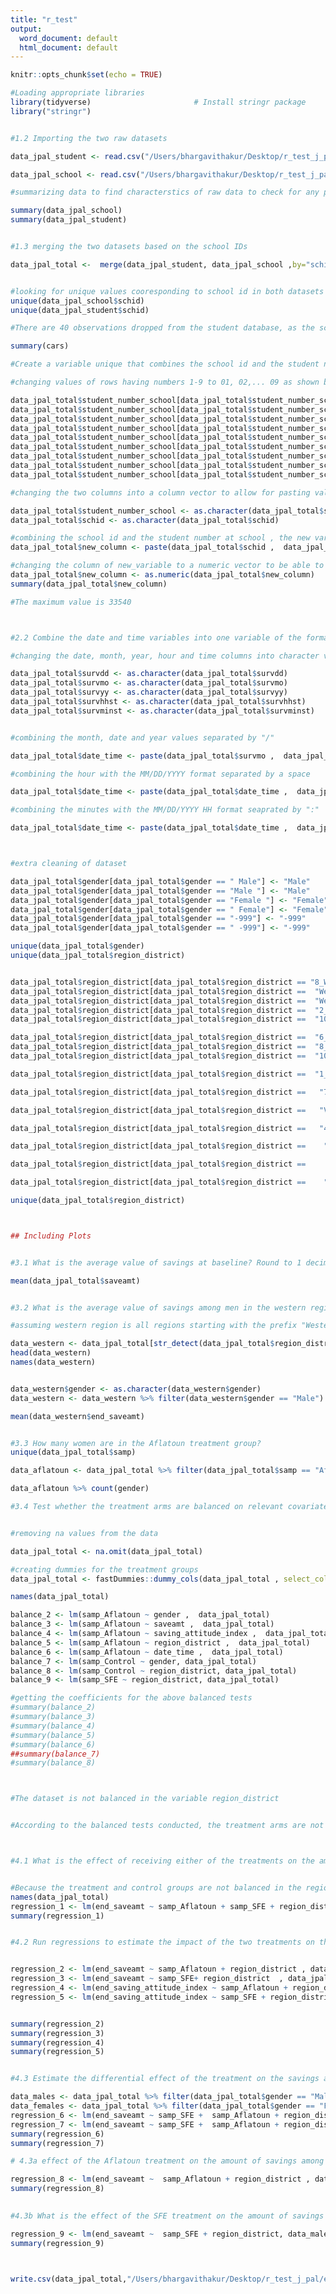 ```yaml
---
title: "r_test"
output:
  word_document: default
  html_document: default
---
```


```r
knitr::opts_chunk$set(echo = TRUE)

#Loading appropriate libraries 
library(tidyverse)                       # Install stringr package
library("stringr")      


#1.2 Importing the two raw datasets 

data_jpal_student <- read.csv("/Users/bhargavithakur/Desktop/r_test_j_pal/student_data.csv")

data_jpal_school <- read.csv("/Users/bhargavithakur/Desktop/r_test_j_pal/school_data.csv")

#summarizing data to find characterstics of raw data to check for any preliminary errors in the data 

summary(data_jpal_school)
summary(data_jpal_student)


#1.3 merging the two datasets based on the school IDs 

data_jpal_total <-  merge(data_jpal_student, data_jpal_school ,by="schid")


#looking for unique values cooresponding to school id in both datasets to identify which observations have been dropped in the merged dataset 
unique(data_jpal_school$schid)
unique(data_jpal_student$schid)

#There are 40 observations dropped from the student database, as the school data does not have observations corresponding to school with "schid" = 145 and 3066. Similarly there are no observations for schid = 336 in the student data and observations for those in the total dataset is dropped. 


```

```r
summary(cars)

#Create a variable unique that combines the school id and the student number at that school. It should take value “10101” for the first student at school 101, “10102” for the second student at 101, and so on. What is the maximum value of the unique variable?

#changing values of rows having numbers 1-9 to 01, 02,... 09 as shown below 

data_jpal_total$student_number_school[data_jpal_total$student_number_school == 1] <- "01" 
data_jpal_total$student_number_school[data_jpal_total$student_number_school == 2] <- "02" 
data_jpal_total$student_number_school[data_jpal_total$student_number_school == 3] <- "03" 
data_jpal_total$student_number_school[data_jpal_total$student_number_school == 4] <- "04" 
data_jpal_total$student_number_school[data_jpal_total$student_number_school == 5] <- "05" 
data_jpal_total$student_number_school[data_jpal_total$student_number_school == 6] <- "06" 
data_jpal_total$student_number_school[data_jpal_total$student_number_school == 7] <- "07" 
data_jpal_total$student_number_school[data_jpal_total$student_number_school == 8] <- "08" 
data_jpal_total$student_number_school[data_jpal_total$student_number_school == 9] <- "09" 

#changing the two columns into a column vector to allow for pasting values in the new column when combining schid numbers and student number at school. 

data_jpal_total$student_number_school <- as.character(data_jpal_total$student_number_school)
data_jpal_total$schid <- as.character(data_jpal_total$schid)

#combining the school id and the student number at school , the new variable is called new_column as indicated below. 
data_jpal_total$new_column <- paste(data_jpal_total$schid ,  data_jpal_total$student_number_school , sep = "")

#changing the column of new_variable to a numeric vector to be able to find the maximum value. 
data_jpal_total$new_column <- as.numeric(data_jpal_total$new_column)
summary(data_jpal_total$new_column)

#The maximum value is 33540 



#2.2 Combine the date and time variables into one variable of the format: MM/DD/YYYY HH: MIN

#changing the date, month, year, hour and time columns into character vectors 

data_jpal_total$survdd <- as.character(data_jpal_total$survdd)
data_jpal_total$survmo <- as.character(data_jpal_total$survmo)
data_jpal_total$survyy <- as.character(data_jpal_total$survyy)
data_jpal_total$survhhst <- as.character(data_jpal_total$survhhst)
data_jpal_total$survminst <- as.character(data_jpal_total$survminst)


#combining the month, date and year values separated by "/"

data_jpal_total$date_time <- paste(data_jpal_total$survmo ,  data_jpal_total$survdd , data_jpal_total$survyy ,  sep = "/")

#combining the hour with the MM/DD/YYYY format separated by a space 

data_jpal_total$date_time <- paste(data_jpal_total$date_time ,  data_jpal_total$survhhst ,   sep = " ")

#combining the minutes with the MM/DD/YYYY HH format seaprated by ":"

data_jpal_total$date_time <- paste(data_jpal_total$date_time ,  data_jpal_total$survminst ,   sep = ":")



#extra cleaning of dataset 

data_jpal_total$gender[data_jpal_total$gender == " Male"] <- "Male"
data_jpal_total$gender[data_jpal_total$gender == "Male "] <- "Male"
data_jpal_total$gender[data_jpal_total$gender == "Female "] <- "Female"
data_jpal_total$gender[data_jpal_total$gender == " Female"] <- "Female"
data_jpal_total$gender[data_jpal_total$gender == "-999"] <- "-999"
data_jpal_total$gender[data_jpal_total$gender == " -999"] <- "-999"

unique(data_jpal_total$gender)
unique(data_jpal_total$region_district)


data_jpal_total$region_district[data_jpal_total$region_district == "8_Western"] <- "Western_8" #assumption: these two are same 
data_jpal_total$region_district[data_jpal_total$region_district ==  "Western__5" | data_jpal_total$region_district ==  "5_Western"   ] <- "Western_5"  #assumption: these two are same 
data_jpal_total$region_district[data_jpal_total$region_district ==  "Western__4"  | data_jpal_total$region_district ==  "4_Western"   ] <- "Western_4" 
data_jpal_total$region_district[data_jpal_total$region_district ==  "2_Western" | data_jpal_total$region_district ==  "Western__2" | data_jpal_total$region_district ==   "Western_2 "  ] <- "Western_2" 
data_jpal_total$region_district[data_jpal_total$region_district ==  "10_Western"] <- "Western_10"

data_jpal_total$region_district[data_jpal_total$region_district ==  "6_Western"] <- "Western_6"  
data_jpal_total$region_district[data_jpal_total$region_district ==  "8_Greater Accra" | data_jpal_total$region_district ==  "Greater Accra__8" ] <- "Greater Accra_8"  
data_jpal_total$region_district[data_jpal_total$region_district ==  "10_Greater Accra" | data_jpal_total$region_district == "Greater Accra__10"] <- "Greater Accra_10" 

data_jpal_total$region_district[data_jpal_total$region_district ==  "1_Western"] <- "Western_1"  

data_jpal_total$region_district[data_jpal_total$region_district ==   "7_Western" ] <- "Western_7"  

data_jpal_total$region_district[data_jpal_total$region_district ==   "Volta__12" ] <-  "Volta_12"

data_jpal_total$region_district[data_jpal_total$region_district ==   "4_Volta"  ] <-  "Volta_4"

data_jpal_total$region_district[data_jpal_total$region_district ==    "8_Volta"  ] <-  "Volta_8" 

data_jpal_total$region_district[data_jpal_total$region_district ==     "Volta__3"  ] <-  "Volta_3" 

data_jpal_total$region_district[data_jpal_total$region_district ==    "-999 "   ] <- "-999"  

unique(data_jpal_total$region_district)



## Including Plots



```
```r

#3.1 What is the average value of savings at baseline? Round to 1 decimal point.

mean(data_jpal_total$saveamt)


#3.2 What is the average value of savings among men in the western region of Ghana at the endline? Round to 1 decimal point.

#assuming western region is all regions starting with the prefix "Western" , selecting columns whose region is western 

data_western <- data_jpal_total[str_detect(data_jpal_total$region_district, "Western"), ]  # Extract matching rows with str_detect
head(data_western)
names(data_western)


data_western$gender <- as.character(data_western$gender)
data_western <- data_western %>% filter(data_western$gender == "Male")

mean(data_western$end_saveamt)


#3.3 How many women are in the Aflatoun treatment group?
unique(data_jpal_total$samp)

data_aflatoun <- data_jpal_total %>% filter(data_jpal_total$samp == "Aflatoun")

data_aflatoun %>% count(gender)

```

```r

#3.4 Test whether the treatment arms are balanced on relevant covariates using an appropriate significance test. Use your results to answer the following questions:


#removing na values from the data 

data_jpal_total <- na.omit(data_jpal_total)

#creating dummies for the treatment groups 
data_jpal_total <- fastDummies::dummy_cols(data_jpal_total , select_columns = "samp")

names(data_jpal_total)

balance_2 <- lm(samp_Aflatoun ~ gender ,  data_jpal_total)
balance_3 <- lm(samp_Aflatoun ~ saveamt ,  data_jpal_total)
balance_4 <- lm(samp_Aflatoun ~ saving_attitude_index ,  data_jpal_total)
balance_5 <- lm(samp_Aflatoun ~ region_district ,  data_jpal_total)
balance_6 <- lm(samp_Aflatoun ~ date_time ,  data_jpal_total)
balance_7 <- lm(samp_Control ~ gender, data_jpal_total)
balance_8 <- lm(samp_Control ~ region_district, data_jpal_total)
balance_9 <- lm(samp_SFE ~ region_district, data_jpal_total)

#getting the coefficients for the above balanced tests 
#summary(balance_2)
#summary(balance_3)
#summary(balance_4)
#summary(balance_5)
#summary(balance_6)
##summary(balance_7)
#summary(balance_8)



#The dataset is not balanced in the variable region_district 


#According to the balanced tests conducted, the treatment arms are not balanced in either of the regions 




```
```r

#4.1 What is the effect of receiving either of the treatments on the amount saved by students? Round to 2 decimal points. Use the appropriate regression to estimate this impact.


#Because the treatment and control groups are not balanced in the region district we include it as a OBV 
names(data_jpal_total)
regression_1 <- lm(end_saveamt ~ samp_Aflatoun + samp_SFE + region_district , data_jpal_total)
summary(regression_1)


#4.2 Run regressions to estimate the impact of the two treatments on the saving amount and the saving attitude.


regression_2 <- lm(end_saveamt ~ samp_Aflatoun + region_district , data_jpal_total)
regression_3 <- lm(end_saveamt ~ samp_SFE+ region_district  , data_jpal_total)
regression_4 <- lm(end_saving_attitude_index ~ samp_Aflatoun + region_district  , data_jpal_total)
regression_5 <- lm(end_saving_attitude_index ~ samp_SFE + region_district , data_jpal_total)


summary(regression_2)
summary(regression_3)
summary(regression_4)
summary(regression_5)


#4.3 Estimate the differential effect of the treatment on the savings amount by gender

data_males <- data_jpal_total %>% filter(data_jpal_total$gender == "Male")
data_females <- data_jpal_total %>% filter(data_jpal_total$gender == "Female")
regression_6 <- lm(end_saveamt ~ samp_SFE +  samp_Aflatoun + region_district , data_males)
regression_7 <- lm(end_saveamt ~ samp_SFE +  samp_Aflatoun + region_district, data_females)
summary(regression_6) 
summary(regression_7)   

# 4.3a effect of the Aflatoun treatment on the amount of savings among women

regression_8 <- lm(end_saveamt ~  samp_Aflatoun + region_district , data_females)
summary(regression_8)
 

#4.3b What is the effect of the SFE treatment on the amount of savings among males

regression_9 <- lm(end_saveamt ~  samp_SFE + region_district, data_males)
summary(regression_9)



write.csv(data_jpal_total,"/Users/bhargavithakur/Desktop/r_test_j_pal/edited.csv", row.names = FALSE)
```

